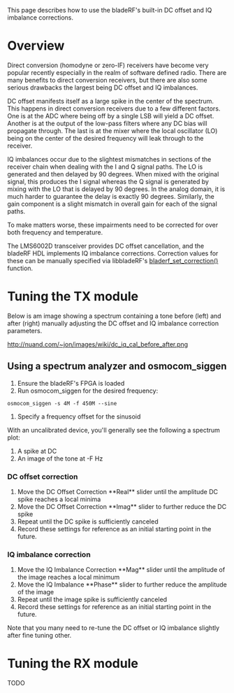 This page describes how to use the bladeRF's built-in DC offset and IQ imbalance corrections.

= Overview =

Direct conversion (homodyne or zero-IF) receivers have become very popular recently especially in the realm of software defined radio.  There are many benefits to direct conversion receivers, but there are also some serious drawbacks the largest being DC offset and IQ imbalances.

DC offset manifests itself as a large spike in the center of the spectrum.  This happens in direct conversion receivers due to a few different factors.  One is at the ADC where being off by a single LSB will yield a DC offset.  Another is at the output of the low-pass filters where any DC bias will propagate through.  The last is at the mixer where the local oscillator (LO) being on the center of the desired frequency will leak through to the receiver.

IQ imbalances occur due to the slightest mismatches in sections of the receiver chain when dealing with the I and Q signal paths.  The LO is generated and then delayed by 90 degrees.  When mixed with the original signal, this produces the I signal whereas the Q signal is generated by mixing with the LO that is delayed by 90 degrees.  In the analog domain, it is much harder to guarantee the delay is exactly 90 degrees.  Similarly, the gain component is a slight mismatch in overall gain for each of the signal paths.

To make matters worse, these impairments need to be corrected for over both frequency and temperature.

The LMS6002D transceiver provides DC offset cancellation, and the bladeRF HDL implements IQ imbalance corrections. Correction values for these can be manually specified via libbladeRF's [https://github.com/Nuand/bladeRF/blob/0acf5b1159d087f9f4ffeeaeccd3ab8dd2125b24/host/libraries/libbladeRF/include/libbladeRF.h#L595 bladerf_set_correction()] function.

= Tuning the TX module =

Below is am image showing a spectrum containing a tone before (left) and after (right) manually adjusting the DC offset and IQ imbalance correction parameters.

[[http://nuand.com/~jon/images/wiki/dc_iq_cal_before_after.png]]

== Using a spectrum analyzer and osmocom_siggen ==

# Ensure the bladeRF's FPGA is loaded
# Run osmocom_siggen for the desired frequency:
<pre>
osmocom_siggen -s 4M -f 450M --sine
</pre>
# Specify a frequency offset for the sinusoid

With an uncalibrated device, you'll generally see the following a spectrum plot:
# A spike at DC
# An image of the tone at -F Hz


=== DC offset correction ===

# Move the DC Offset Correction **Real** slider until the amplitude DC spike reaches a local minima
# Move the DC Offset Correction **Imag** slider to further reduce the DC spike
# Repeat until the DC spike is sufficiently canceled
# Record these settings for reference as an initial starting point in the future. 

=== IQ imbalance correction ===

# Move the IQ Imbalance Correction **Mag** slider until the amplitude of the image reaches a local minimum
# Move the IQ Imbalance **Phase** slider to further reduce the amplitude of the image
# Repeat until the image spike is sufficiently canceled
# Record these settings for reference as an initial starting point in the future. 

Note that you many need to re-tune the DC offset or IQ imbalance slightly after fine tuning other.


= Tuning the RX module =

TODO